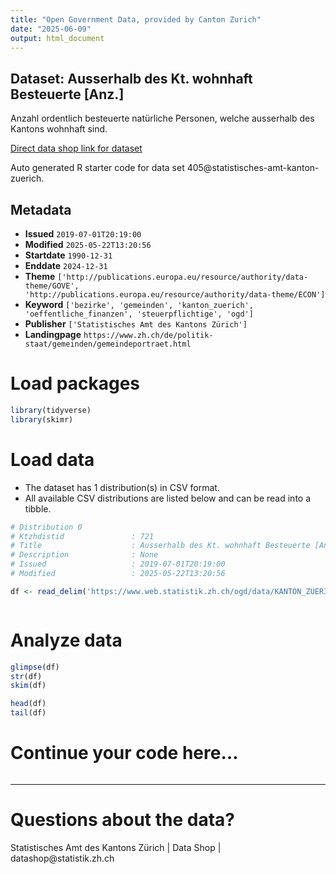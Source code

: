 ```yaml
---
title: "Open Government Data, provided by Canton Zurich"
date: "2025-06-09"
output: html_document
---
```


## Dataset: Ausserhalb des Kt. wohnhaft Besteuerte [Anz.]

Anzahl ordentlich besteuerte natürliche Personen, welche ausserhalb des Kantons wohnhaft sind.

[Direct data shop link for dataset](https://www.zh.ch/de/politik-staat/statistik-daten/datenkatalog.html#/datasets/405@statistisches-amt-kanton-zuerich)

Auto generated R starter code for data set 405@statistisches-amt-kanton-zuerich.

## Metadata

- **Issued** `2019-07-01T20:19:00`
- **Modified** `2025-05-22T13:20:56`
- **Startdate** `1990-12-31`
- **Enddate** `2024-12-31`
- **Theme** `['http://publications.europa.eu/resource/authority/data-theme/GOVE', 'http://publications.europa.eu/resource/authority/data-theme/ECON']`
- **Keyword** `['bezirke', 'gemeinden', 'kanton_zuerich', 'oeffentliche_finanzen', 'steuerpflichtige', 'ogd']`
- **Publisher** `['Statistisches Amt des Kantons Zürich']`
- **Landingpage** `https://www.zh.ch/de/politik-staat/gemeinden/gemeindeportraet.html`


# Load packages

```r

library(tidyverse)
library(skimr)

```

# Load data

-   The dataset has 1 distribution(s) in CSV format.
-   All available CSV distributions are listed below and can be read into a tibble.

```r

# Distribution 0
# Ktzhdistid               : 721
# Title                    : Ausserhalb des Kt. wohnhaft Besteuerte [Anz.]
# Description              : None
# Issued                   : 2019-07-01T20:19:00
# Modified                 : 2025-05-22T13:20:56

df <- read_delim('https://www.web.statistik.zh.ch/ogd/data/KANTON_ZUERICH_831.csv')



```

# Analyze data

```r

glimpse(df)
str(df)
skim(df)

head(df)
tail(df)

```

# Continue your code here...

```r

```

------------------------------------------------------------------------

# Questions about the data?

Statistisches Amt des Kantons Zürich | Data Shop | datashop@statistik.zh.ch
